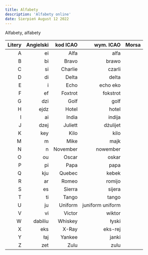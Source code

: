 ```yaml
---
title: Alfabety
description: 'Alfabety online'
date: Sierpień August 12 2022
---
```


Alfabety, alfabety

| Litery | Angielski | kod ICAO | wym. ICAO       | Morsa |
| -----: | --------: | ----:    | -------------:  | -----:|
|     A  |  ei       |  Alfa    | alfa            |       |
|     B  |  bi       |  Bravo   | brawo           |       |
|     C  |  si       |  Charlie | czarli          |       |
|     D  |  di       |  Delta   | delta           |       |
|     E  |   i       |  Echo    | echo eko        |       |
|     F  |  ef       |  Foxtrot | fokstrot        |       |
|     G  |  dzi      |  Golf    | golf            |       |
|     H  |  ejdz     |  Hotel   | hotel           |       |
|     I  |  ai       |  India   | indija          |       |
|     J  |  dzej     |  Juliett | dżulijet        |       |
|     K  |  key      |  Kilo    | kilo            |       |
|     M  |  m        |  Mike    | majk            |       |
|     N  |  n        |  November| nowember        |       |
|     O  |  ou       |  Oscar   | oskar           |       |
|     P  |  pi       |  Papa    | papa            |       |
|     Q  |  kju      |  Quebec  | kebek           |       |
|     R  |  ar       |  Romeo   | romijo          |       |
|     S  |  es       |  Sierra  | sijera          |       |
|     T  |  ti       |  Tango   | tango           |       |
|     U  |  ju       |  Uniform | juniform uniform|       |
|     V  |  vi       |  Victor  | wiktor          |       |
|     W  |  dabiliu  |  Whiskey | łyski           |       |
|     X  |  eks      |  X-Ray   | eks-rej         |       |
|     Y  |  łaj      |  Yankee  | janki           |       |
|     Z  |  zet      |  Zulu    | zulu            |       |  
